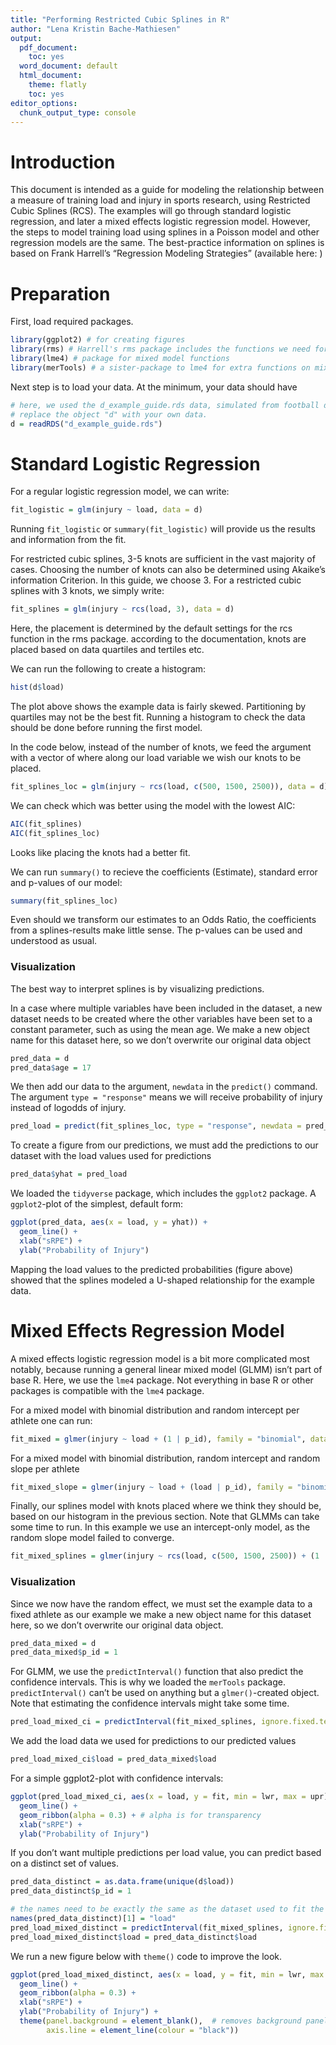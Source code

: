 ```yaml
---
title: "Performing Restricted Cubic Splines in R"
author: "Lena Kristin Bache-Mathiesen"
output:
  pdf_document:
    toc: yes
  word_document: default
  html_document:
    theme: flatly
    toc: yes
editor_options:
  chunk_output_type: console
---
```


# Introduction
This document is intended as a guide for modeling the relationship between
a measure of training load and injury in sports research, using Restricted Cubic Splines (RCS).
The examples will go through standard logistic regression, 
and later a mixed effects logistic regression model. However, the steps to model
training load using splines in a Poisson model and other regression models are the same.
The best-practice information on splines is based on Frank Harrell's "Regression Modeling Strategies"
(available here: \url{https://link.springer.com/book/10.1007/978-3-319-19425-7})

# Preparation

First, load required packages.

```r
library(ggplot2) # for creating figures
library(rms) # Harrell's rms package includes the functions we need for splines
library(lme4) # package for mixed model functions
library(merTools) # a sister-package to lme4 for extra functions on mixed models
```

Next step is to load your data. At the minimum, your data should have
\begin{itemize}
\item one column for load, measured in any metric (such as sRPE, GPS measures or ACWR)
\item one column for injury, must either be a logical variable (TRUE/FALSE) or coded (0 for no injury, 1 for injury)
   to work in our logistic regression model.
\item one column for athlete ID, coupling the load values and injuries to the right person
\end{itemize}

```r
# here, we used the d_example_guide.rds data, simulated from football data, for the example to be reproducible, but go ahead and 
# replace the object "d" with your own data. 
d = readRDS("d_example_guide.rds")
```

# Standard Logistic Regression

For a regular logistic regression model, we can write:
```r
fit_logistic = glm(injury ~ load, data = d)
```

Running `fit_logistic` or `summary(fit_logistic)`  will provide us the results and information from the fit.

For restricted cubic splines, 3-5 knots are sufficient in the vast majority of cases.
Choosing the number of knots can also be determined using Akaike's information Criterion. In this guide, we choose 3.
For a restricted cubic splines with 3 knots, we simply write:
```r
fit_splines = glm(injury ~ rcs(load, 3), data = d)
```


Here, the placement is determined by the default settings for the rcs function in the rms package.
according to the documentation, knots are placed based on data quartiles and tertiles etc.

We can run the following to create a histogram:
```r
hist(d$load)
```

The plot above shows the example data is fairly skewed. Partitioning by quartiles may not be the best fit.
Running a histogram to check the data should be done before running the first model.

In the code below, instead of the number of knots, we feed the argument with a vector of where along our load 
variable we wish our knots to be placed.
```r
fit_splines_loc = glm(injury ~ rcs(load, c(500, 1500, 2500)), data = d)
```

We can check which was better using the model with the lowest AIC:
```r
AIC(fit_splines)
AIC(fit_splines_loc)
```

Looks like placing the knots had a better fit.

We can run `summary()` to recieve the coefficients (Estimate), standard error and p-values of our model:
```r
summary(fit_splines_loc)
```

Even should we transform our estimates to an Odds Ratio, the coefficients from a splines-results make little sense.
The p-values can be used and understood as usual.

### Visualization

The best way to interpret splines is by visualizing predictions. 

In a case where multiple variables have been included in the dataset, 
a new dataset needs to be created where the other variables have been 
set to a constant parameter, such as using the mean age.
We make a new object name for this dataset here, so we don't overwrite our original data object

```r
pred_data = d
pred_data$age = 17
```

We then add our data to the argument, `newdata`  in the `predict()` command. The argument `type = "response"` means 
we will receive probability of injury instead of logodds of injury.

```r
pred_load = predict(fit_splines_loc, type = "response", newdata = pred_data)
```

To create a figure from our predictions, we must add the predictions to our dataset with the load values used for predictions
```r
pred_data$yhat = pred_load
```

We loaded the `tidyverse` package, which includes the `ggplot2` package.
A `ggplot2`-plot of the simplest, default form:
```r
ggplot(pred_data, aes(x = load, y = yhat)) +
  geom_line() +
  xlab("sRPE") +
  ylab("Probability of Injury")
```

Mapping the load values to the predicted probabilities (figure above) showed that the splines
modeled a U-shaped relationship for the example data.


# Mixed Effects Regression Model

A mixed effects logistic regression model is a bit more complicated
most notably, because running a general linear mixed model (GLMM) 
isn't part of base R. Here, we use the `lme4` package. 
Not everything in base R or other packages is compatible with the `lme4` package.

For a mixed model with binomial distribution and random intercept per athlete
one can run:

```r
fit_mixed = glmer(injury ~ load + (1 | p_id), family = "binomial", data = d)
```

For a mixed model with binomial distribution, random intercept and random slope per athlete

```r
fit_mixed_slope = glmer(injury ~ load + (load | p_id), family = "binomial", data = d)
```


Finally, our splines model with knots placed where we think they should be, based on our histogram in the previous section. 
Note that GLMMs can take some time to run.
In this example we use an intercept-only model, 
as the random slope model failed to converge.

```r
fit_mixed_splines = glmer(injury ~ rcs(load, c(500, 1500, 2500)) + (1 | p_id), family = "binomial", data = d)
```

### Visualization

Since we now have the random effect, we must set the example data to a fixed athlete as our example
we make a new object name for this dataset here, so we don't overwrite our original data object.

```r
pred_data_mixed = d
pred_data_mixed$p_id = 1
```

For GLMM, we use the `predictInterval()` function that also predict the confidence intervals. 
This is why we loaded the `merTools` package. 
`predictInterval()` can't be used on anything but a `glmer()`-created object.
Note that estimating the confidence intervals might take some time.

```r
pred_load_mixed_ci = predictInterval(fit_mixed_splines, ignore.fixed.terms = 1, type = "probability", newdata = pred_data_mixed)
```

We add the load data we used for predictions to our predicted values
```r
pred_load_mixed_ci$load = pred_data_mixed$load
```

For a simple ggplot2-plot with confidence intervals:
```r
ggplot(pred_load_mixed_ci, aes(x = load, y = fit, min = lwr, max = upr)) +
  geom_line() +
  geom_ribbon(alpha = 0.3) + # alpha is for transparency
  xlab("sRPE") +
  ylab("Probability of Injury")
```

If you don't want multiple predictions per load value, you can predict based on a distinct set of values. 

```r
pred_data_distinct = as.data.frame(unique(d$load))
pred_data_distinct$p_id = 1

# the names need to be exactly the same as the dataset used to fit the model
names(pred_data_distinct)[1] = "load"
pred_load_mixed_distinct = predictInterval(fit_mixed_splines, ignore.fixed.terms = 1, type = "probability", newdata = pred_data_distinct)
pred_load_mixed_distinct$load = pred_data_distinct$load
```

We run a new figure below with `theme()` code to improve the look.

```r
ggplot(pred_load_mixed_distinct, aes(x = load, y = fit, min = lwr, max = upr)) +
  geom_line() +
  geom_ribbon(alpha = 0.3) +
  xlab("sRPE") +
  ylab("Probability of Injury") +
  theme(panel.background = element_blank(),  # removes background panel
        axis.line = element_line(colour = "black"))
```

